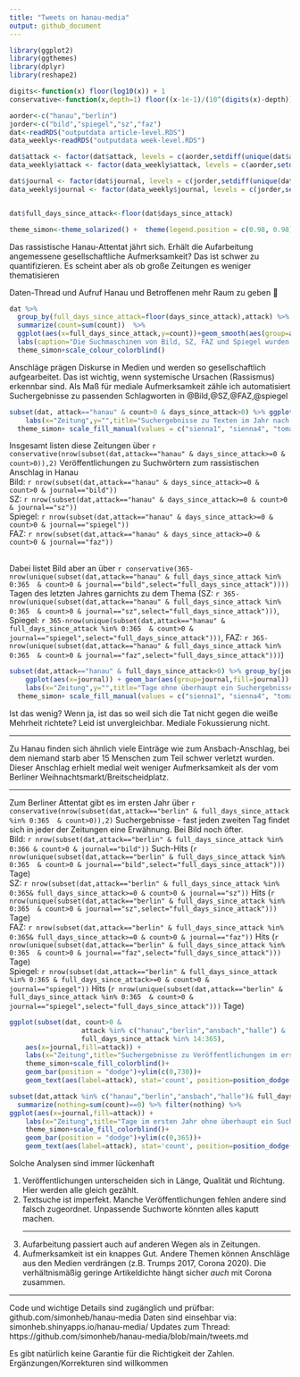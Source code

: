 ```yaml
---
title: "Tweets on hanau-media"
output: github_document
---
```


```r
library(ggplot2)
library(ggthemes)
library(dplyr)
library(reshape2)

digits<-function(x) floor(log10(x)) + 1
conservative<-function(x,depth=1) floor((x-1e-1)/(10^(digits(x)-depth)))*(10^(digits(x)-depth)) #round down numbers to consistently make statements like "over 300" when the number is e.g. 349

aorder<-c("hanau","berlin")
jorder<-c("bild","spiegel","sz","faz")
dat<-readRDS("outputdata article-level.RDS")
data_weekly<-readRDS("outputdata week-level.RDS")

dat$attack <- factor(dat$attack, levels = c(aorder,setdiff(unique(dat$attack),aorder)))
data_weekly$attack <- factor(data_weekly$attack, levels = c(aorder,setdiff(unique(data_weekly$attack),aorder)))

dat$journal <- factor(dat$journal, levels = c(jorder,setdiff(unique(dat$journal),jorder)))
data_weekly$journal <- factor(data_weekly$journal, levels = c(jorder,setdiff(unique(data_weekly$journal),jorder)))


dat$full_days_since_attack<-floor(dat$days_since_attack)

theme_simon<-theme_solarized() +  theme(legend.position = c(0.98, 0.98),legend.justification = c(1, 1))

```
Das rassistische Hanau-Attentat jährt sich. Erhält die Aufarbeitung angemessene gesellschaftliche Aufmerksamkeit? Das ist schwer zu quantifizieren. Es scheint aber als ob große Zeitungen es weniger thematisieren

Daten-Thread und Aufruf Hanau und Betroffenen mehr Raum zu geben
🧵
```r
dat %>%
  group_by(full_days_since_attack=floor(days_since_attack),attack) %>%
  summarize(count=sum(count))  %>% 
  ggplot(aes(x=full_days_since_attack,y=count))+geom_smooth(aes(group=attack,color=attack),method="loess",method.args = list(degree=0),span=14/365,n=10000,se=F)+xlim(c(-14,366))+
  labs(caption="Die Suchmaschinen von Bild, SZ, FAZ und Spiegel wurden kombiniert.", x="Tage nach dem jeweiligen Anschlag",y="Veröffentlichungen\n(laut Suchmaschine der jeweiligen Zeitung)",title="Veröffentlichungen pro Tag (Gleitender 14-Tage Durchschnitt)")+guides(color=guide_legend(title="Anschlag"))+
  theme_simon+scale_colour_colorblind()

```

Anschläge prägen Diskurse in Medien und werden so gesellschaftlich aufgearbeitet. Das ist wichtig, wenn systemische Ursachen (Rassismus) erkennbar sind. Als Maß für mediale Aufmerksamkeit zähle ich automatisiert Suchergebnisse zu passenden Schlagworten in @Bild,@SZ,@FAZ,@spiegel

```r
subset(dat, attack=="hanau" & count>0 & days_since_attack>0) %>% ggplot(aes(x=journal)) + geom_bar(aes(fill=journal)) +
    labs(x="Zeitung",y="",title="Suchergebnisse zu Texten im Jahr nach dem Hanau-Anschlag")+
  theme_simon+ scale_fill_manual(values = c("sienna1", "sienna4", "tomato2", "hotpink4"))+theme(legend.position = "none")
```

Insgesamt listen diese Zeitungen über `r conservative(nrow(subset(dat,attack=="hanau" & days_since_attack>=0 & count>0)),2)` Veröffentlichungen zu Suchwörtern zum rassistischen Anschlag in Hanau<br />
Bild: `r nrow(subset(dat,attack=="hanau" & days_since_attack>=0 & count>0 & journal=="bild"))`<br />
SZ: `r nrow(subset(dat,attack=="hanau" & days_since_attack>=0 & count>0 & journal=="sz"))`<br />
Spiegel: `r nrow(subset(dat,attack=="hanau" & days_since_attack>=0 & count>0 & journal=="spiegel"))`<br />
FAZ: `r nrow(subset(dat,attack=="hanau" & days_since_attack>=0 & count>0 & journal=="faz"))`<br /><br />

Dabei listet Bild aber an über `r conservative(365-nrow(unique(subset(dat,attack=="hanau" & full_days_since_attack %in% 0:365  & count>0 & journal=="bild",select="full_days_since_attack"))))` Tagen des letzten Jahres garnichts zu dem Thema 
(SZ: `r 365-nrow(unique(subset(dat,attack=="hanau" & full_days_since_attack %in% 0:365  & count>0 & journal=="sz",select="full_days_since_attack")))`,
Spiegel:  `r 365-nrow(unique(subset(dat,attack=="hanau" & full_days_since_attack %in% 0:365  & count>0 & journal=="spiegel",select="full_days_since_attack")))`,
FAZ:  `r 365-nrow(unique(subset(dat,attack=="hanau" & full_days_since_attack %in% 0:365  & count>0 & journal=="faz",select="full_days_since_attack")))`)


```r
subset(dat,attack=="hanau" & full_days_since_attack>0) %>% group_by(journal,full_days_since_attack) %>% summarize(nothing=sum(count)==0) %>% filter(nothing) %>%
    ggplot(aes(x=journal)) + geom_bar(aes(group=journal,fill=journal)) +
    labs(x="Zeitung",y="",title="Tage ohne überhaupt ein Suchergebnisse zum Anschlag in Hanau\n(im vergangenen Jahr)")+ylim(0,365)+
  theme_simon+ scale_fill_manual(values = c("sienna1", "sienna4", "tomato2", "hotpink4"))+theme(legend.position = "none")
```

Ist das wenig? Wenn ja, ist das so weil sich die Tat nicht gegen die weiße Mehrheit richtete? Leid ist unvergleichbar. Mediale Fokussierung nicht.

<hr>
Zu Hanau finden sich ähnlich viele Einträge wie zum Ansbach-Anschlag, bei dem niemand starb aber 15 Menschen zum Teil schwer verletzt wurden. Dieser Anschlag erhielt medial weit weniger Aufmerksamkeit als der vom Berliner Weihnachtsmarkt/Breitscheidplatz.
<hr>
Zum Berliner Attentat gibt es im ersten Jahr über `r conservative(nrow(subset(dat,attack=="berlin" & full_days_since_attack %in% 0:365  & count>0)),2)`  Suchergebnisse - fast jeden zweiten Tag findet sich in jeder der Zeitungen eine Erwähnung. Bei Bild noch öfter.<br/>
Bild: `r nrow(subset(dat,attack=="berlin" & full_days_since_attack %in% 0:366 & count>0 & journal=="bild"))` Such-Hits (`r nrow(unique(subset(dat,attack=="berlin" & full_days_since_attack %in% 0:365  & count>0 & journal=="bild",select="full_days_since_attack")))` Tage)<br/>
SZ: `r nrow(subset(dat,attack=="berlin" & full_days_since_attack %in% 0:365& full_days_since_attack>=0 & count>0 & journal=="sz"))` Hits (`r nrow(unique(subset(dat,attack=="berlin" & full_days_since_attack %in% 0:365  & count>0 & journal=="sz",select="full_days_since_attack")))` Tage)<br/>
FAZ: `r nrow(subset(dat,attack=="berlin" & full_days_since_attack %in% 0:365& full_days_since_attack>=0 & count>0 & journal=="faz"))` Hits (`r nrow(unique(subset(dat,attack=="berlin" & full_days_since_attack %in% 0:365  & count>0 & journal=="faz",select="full_days_since_attack")))` Tage)<br/>
Spiegel: `r nrow(subset(dat,attack=="berlin" & full_days_since_attack %in% 0:365 & full_days_since_attack>=0 & count>0 & journal=="spiegel"))` Hits  (`r nrow(unique(subset(dat,attack=="berlin" & full_days_since_attack %in% 0:365  & count>0 & journal=="spiegel",select="full_days_since_attack")))` Tage)

```r
ggplot(subset(dat, count>0 &
                  attack %in% c("hanau","berlin","ansbach","halle") & 
                  full_days_since_attack %in% 14:365),
    aes(x=journal,fill=attack)) +
    labs(x="Zeitung",title="Suchergebnisse zu Veröffentlichungen im ersten Jahr nach Anschlag\n(ohne die ersten 2 Wochen)",y="")+
    theme_simon+scale_fill_colorblind()+
    geom_bar(position = "dodge")+ylim(c(0,730))+
    geom_text(aes(label=attack), stat='count', position=position_dodge(width=0.9), vjust=0,angle=80,hjust=0)+theme(legend.position = "none")

```
```r
subset(dat,attack %in% c("hanau","berlin","ansbach","halle")& full_days_since_attack %in% 0:365) %>% group_by(journal,full_days_since_attack,attack) %>% 
  summarize(nothing=sum(count)==0) %>% filter(nothing) %>%
ggplot(aes(x=journal,fill=attack)) +
    labs(x="Zeitung",title="Tage im ersten Jahr ohne überhaupt ein Suchergebnis zum Thema",y="")+
    theme_simon+scale_fill_colorblind()+
    geom_bar(position = "dodge")+ylim(c(0,365))+
    geom_text(aes(label=attack), stat='count', position=position_dodge(width=0.9), vjust=0,angle=80,hjust=0)+theme(legend.position = "none")

```


Solche Analysen sind immer lückenhaft
<ol>
<li> Veröffentlichungen unterscheiden sich in Länge, Qualität und Richtung. Hier werden alle gleich gezählt.</li>
<li> Textsuche ist imperfekt. Manche Veröffentlichungen fehlen andere sind falsch zugeordnet. Unpassende Suchworte könnten alles kaputt machen.</li>
<hr>
<li> Aufarbeitung passiert auch auf anderen Wegen als in Zeitungen.</li>
<li> Aufmerksamkeit ist ein knappes Gut. Andere Themen können Anschläge aus den Medien verdrängen (z.B. Trumps 2017, Corona 2020). Die verhältnismäßig geringe Artikeldichte hängt sicher *auch* mit Corona zusammen.</li>
</ol>
<hr>
Code und wichtige Details sind zugänglich und prüfbar: github.com/simonheb/hanau-media
Daten sind einsehbar via: simonheb.shinyapps.io/hanau-media/
Updates zum Thread: https://github.com/simonheb/hanau-media/blob/main/tweets.md

Es gibt natürlich keine Garantie für die Richtigkeit der Zahlen. Ergänzungen/Korrekturen sind willkommen